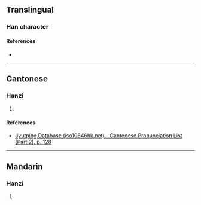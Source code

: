 {{character info/new}}
==Translingual==

===Han character===
{{Han char|rn=75|rad=木|as=07|sn=11|four=40104|canj=DOOG|ids=⿱木坐}}

====References====
* {{Han ref|kx=0527.200|dkj=14820|dj=0916.110|hdz=21217.060|uh=687D|ud=26749|bh=D5D5|bd=54741}}

----

==Cantonese==

===Hanzi===
{{yue-hanzi|jyut=[[wan2]]|y=wan2}}

# {{defn|lang=yue|sort=木07}}

====References====
* [http://www.iso10646hk.net/jp/document/download.jsp Jyutping Database (iso10646hk.net) - Cantonese Pronunciation List (Part 2), p. 128]

----

==Mandarin==

===Hanzi===
{{cmn-hanzi|pin=[[wěn]] ([[wen3]])|wg=wen<sup>3</sup>}}

# {{defn|lang=cmn|sort=木07}}